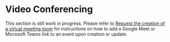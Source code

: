 # Video Conferencing

This section is still work in progress.
Please refer to [Request the creation of a virtual meeting room](/events#request-the-creation-of-a-virtual-meeting-room)
for instructions on how to add a Google Meet or Microsoft Teams link to an event upon creation or update.
